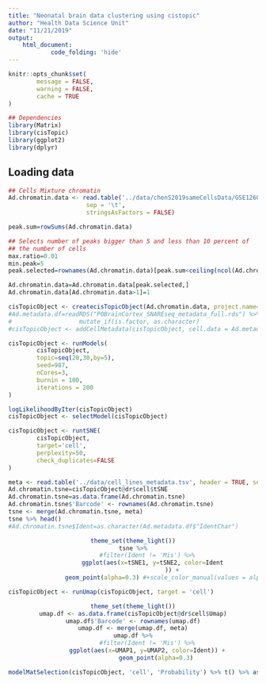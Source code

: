 ```yaml
---
title: "Neonatal brain data clustering using cistopic"
author: "Health Data Science Unit"
date: "11/21/2019"
output: 
    html_document:
            code_folding: 'hide'
---
```


```r
knitr::opts_chunk$set(
        message = FALSE,
        warning = FALSE,
        cache = TRUE
)
```

```r
## Dependencies
library(Matrix)
library(cisTopic)
library(ggplot2)
library(dplyr)
```
        
## Loading data

```r
## Cells Mixture chromatin
Ad.chromatin.data <- read.table('../data/chenS2019sameCellsData/GSE126074_CellLineMixture_SNAREseq_chromatin_counts.tsv',
                      sep = '\t',
                      stringsAsFactors = FALSE) 
```


```r
peak.sum=rowSums(Ad.chromatin.data)

## Selects number of peaks bigger than 5 and less than 10 percent of 
## the number of cells
max.ratio=0.01
min.peak=5
peak.selected=rownames(Ad.chromatin.data)[peak.sum<ceiling(ncol(Ad.chromatin.data)*max.ratio) & peak.sum>min.peak]
```

```r
Ad.chromatin.data=Ad.chromatin.data[peak.selected,]
Ad.chromatin.data[Ad.chromatin.data>1]=1
```

```r
cisTopicObject <- createcisTopicObject(Ad.chromatin.data, project.name='AdBrCortex_accessibility')
#Ad.metadata.df=readRDS("P0BrainCortex_SNAREseq_metadata_full.rds") %>%
#                   mutate_if(is.factor, as.character)
#cisTopicObject <- addCellMetadata(cisTopicObject, cell.data = Ad.metadata.df)
```

```r
cisTopicObject <- runModels(
        cisTopicObject, 
        topic=seq(20,30,by=5), 
        seed=987, 
        nCores=3, 
        burnin = 100, 
        iterations = 200
)
```

```r
logLikelihoodByIter(cisTopicObject)
cisTopicObject <- selectModel(cisTopicObject)
```

```r
cisTopicObject <- runtSNE(
        cisTopicObject, 
        target='cell', 
        perplexity=50, 
        check_duplicates=FALSE
)
```

```r
meta <- read.table('../data/cell_lines_metadata.tsv', header = TRUE, sep = '\t', stringsAsFactors = FALSE)
Ad.chromatin.tsne=cisTopicObject@dr$cell$tSNE
Ad.chromatin.tsne=as.data.frame(Ad.chromatin.tsne)
Ad.chromatin.tsne$'Barcode' <- rownames(Ad.chromatin.tsne)
tsne <- merge(Ad.chromatin.tsne, meta)
tsne %>% head()
#Ad.chromatin.tsne$Ident=as.character(Ad.metadata.df$"IdentChar")
```

<center>
```r
theme_set(theme_light())
tsne %>%
        #filter(Ident != 'Mis') %>%
           ggplot(aes(x=tSNE1, y=tSNE2, color=Ident
                      )) +
                geom_point(alpha=0.3) #+scale_color_manual(values = alpha(cols, 0.7))
```
</center>

```r
cisTopicObject <- runUmap(cisTopicObject, target = 'cell')
```


<center>
```r
theme_set(theme_light())
umap.df <- as.data.frame(cisTopicObject@dr$cell$Umap)
umap.df$'Barcode' <- rownames(umap.df)
umap.df <- merge(umap.df, meta)
umap.df %>%
        #filter(Ident != 'Mis') %>%
        ggplot(aes(x=UMAP1, y=UMAP2, color=Ident)) +
             geom_point(alpha=0.3)
```
</center>

```r
modelMatSelection(cisTopicObject, 'cell', 'Probability') %>% t() %>% as.data.frame() %>% dim()
```
